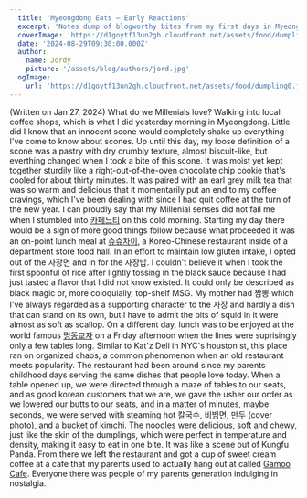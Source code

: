 ```yaml
---
  title: 'Myeongdong Eats — Early Reactions'
  excerpt: 'Notes dump of blogworthy bites from my first days in Myeongdong'
  coverImage: 'https://d1goytf13un2gh.cloudfront.net/assets/food/dumpling0.jpg'
  date: '2024-08-29T09:30:00.000Z'
  author:
    name: Jordy
    picture: '/assets/blog/authors/jord.jpg'
  ogImage:
    url: 'https://d1goytf13un2gh.cloudfront.net/assets/food/dumpling0.jpg'
---
```



(Written on Jan 27, 2024) What do we Millenials love? Walking into local coffee shops, which is what I did yesterday morning in Myeongdong. Little did I know that an innocent <LightboxLink data={pix} picId="pic2">scone</LightboxLink> would completely shake up everything I've come to know about scones. Up until this day, my loose definition of a scone was a pastry with dry crumbly texture, almost biscuit-like, but everthing changed when I took a bite of this scone. It was moist yet kept together sturdily like a right-out-of-the-oven chocolate chip cookie that's cooled for about thirty minutes. It was paired with an <LightboxLink data={pix} picId="pic1">earl grey milk tea</LightboxLink> that was so warm and delicious that it momentarily put an end to my coffee cravings, which I've been dealing with since I had quit coffee at the turn of the new year. I can proudly say that my Millenial senses did not fail me when I stumbled into [카페느티](https://kko.to/9ioSq7JPd1) on this cold morning. Starting my day there would be a sign of more good things follow because what proceeded it was an on-point lunch meal at [슈슈차이](https://kko.to/0zFo7EZxEi), a Koreo-Chinese restaurant inside of a department store food hall. In an effort to maintain low gluten intake, I opted out of the 자장면 and in for the <LightboxLink data={pix} picId="pic3">자장밥</LightboxLink>. I couldn't believe it when I took the first <LightboxLink data={pix} picId="pic5">spoonful</LightboxLink> of rice after lightly tossing in the black sauce because I had just tasted a flavor that I did not know existed. It could only be described as black magic or, more coloquially, top-shelf MSG. My mother had <LightboxLink data={pix} picId="pic4">짬뽕</LightboxLink> which I've always regarded as a supporting character to the 자장 and hardly a dish that can stand on its own, but I have to admit the bits of squid in it were almost as soft as scallop. On a different day, lunch was to be enjoyed at the world famous [명동교자](https://kko.to/kCqtkOgjdQ) on a Friday afternoon when the lines were suprisingly only a few tables long. Similar to Kat'z Deli in NYC's houston st, this place ran on organized chaos, a common phenomenon when an old restaurant meets popularity. The restaurant had been around since my parents childhood days serving the same dishes that people love today. When a table opened up, we were directed through a maze of tables to our seats, and as good korean customers that we are, we gave the usher our order as we lowered our butts to our seats, and in a matter of minutes, maybe seconds, we were served with steaming hot <LightboxLink data={pix} picId="noodles1">칼국수</LightboxLink>, <LightboxLink data={pix} picId="bibim">비빔면</LightboxLink>, <LightboxLink data={pix} picId="dumpling1">만두</LightboxLink> (cover photo), and a <LightboxLink data={pix} picId="kimchi">bucket of kimchi</LightboxLink>. The noodles were delicious, soft and chewy, just like the skin of the dumplings, which were perfect in temperature and density, making it easy to eat in one bite. <LightboxLink data={pix} picId="dumpling2">It</LightboxLink> was like a scene out of Kungfu Panda. From there we left the restaurant and got a cup of <LightboxLink data={pix} picId="dabang">sweet cream coffee</LightboxLink> at a cafe that my parents used to actually hang out at called [Gamoo Cafe](https://kko.to/5ptMu2DCpp). Everyone there was people of my parents generation indulging in nostalgia. 
